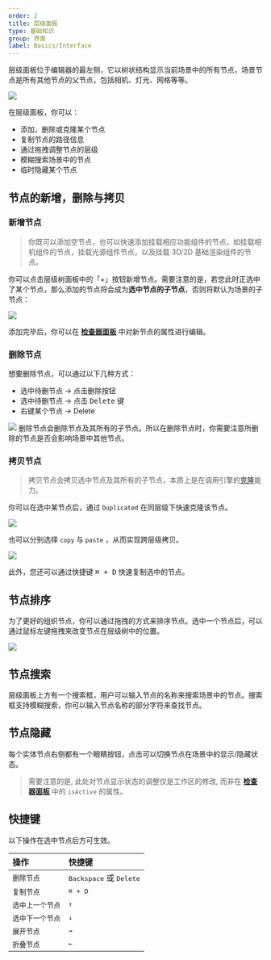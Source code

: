 ```yaml
---
order: 2
title: 层级面板
type: 基础知识
group: 界面
label: Basics/Interface
---
```


层级面板位于编辑器的最左侧，它以树状结构显示当前场景中的所有节点，场景节点是所有其他节点的父节点，包括相机、灯光、网格等等。

<Image src="https://mdn.alipayobjects.com/huamei_fvsq9p/afts/img/A*YOCVRa_kAaAAAAAAAAAAAAAADqiTAQ/original" />

在层级面板，你可以：

- 添加，删除或克隆某个节点
- 复制节点的路径信息
- 通过拖拽调整节点的层级
- 模糊搜索场景中的节点
- 临时隐藏某个节点

## 节点的新增，删除与拷贝

### 新增节点

> 你既可以添加空节点，也可以快速添加挂载相应功能组件的节点，如挂载相机组件的节点，挂载光源组件节点，以及挂载 3D/2D 基础渲染组件的节点。

你可以点击层级树面板中的「+」按钮新增节点。需要注意的是，若您此时正选中了某个节点，那么添加的节点将会成为**选中节点的子节点**，否则将默认为场景的子节点：

<Image figcaption="通过添加按钮新增节点" src="https://mdn.alipayobjects.com/huamei_yo47yq/afts/img/A*JmW8S4_cb4YAAAAAAAAAAAAADhuCAQ/original" />

添加完毕后，你可以在 **[检查器面板](/docs/interface/inspector)** 中对新节点的属性进行编辑。

### 删除节点

想要删除节点，可以通过以下几种方式：

- 选中待删节点 -> 点击删除按钮
- 选中待删节点 -> 点击 <Kbd>Delete</Kbd> 键
- 右键某个节点 -> Delete

<Image src="https://mdn.alipayobjects.com/huamei_yo47yq/afts/img/A*P7PJTrSlaHMAAAAAAAAAAAAADhuCAQ/original" />

<Callout type="warning">
删除节点会删除节点及其所有的子节点。所以在删除节点时，你需要注意所删除的节点是否会影响场景中其他节点。
</Callout>

### 拷贝节点

> 拷贝节点会拷贝选中节点及其所有的子节点，本质上是在调用引擎的[克隆](/docs/core/clone)能力。

你可以在选中某节点后，通过 `Duplicated` 在同层级下快速克隆该节点。

<Image src="https://mdn.alipayobjects.com/huamei_yo47yq/afts/img/A*ZBAsRKWVP9oAAAAAAAAAAAAADhuCAQ/original" />

也可以分别选择 `copy` 与 `paste` ，从而实现跨层级拷贝。

<Image src="https://mdn.alipayobjects.com/huamei_yo47yq/afts/img/A*9groQ7DrzM4AAAAAAAAAAAAADhuCAQ/original" />

此外，您还可以通过快捷键 <Kbd>⌘ + D</Kbd> 快速复制选中的节点。

## 节点排序

为了更好的组织节点，你可以通过拖拽的方式来排序节点。选中一个节点后，可以通过鼠标左键拖拽来改变节点在层级树中的位置。

<Image src="https://mdn.alipayobjects.com/huamei_yo47yq/afts/img/A*eQi1SZYqqCgAAAAAAAAAAAAADhuCAQ/original" />

## 节点搜索

层级面板上方有一个搜索框，用户可以输入节点的名称来搜索场景中的节点。搜索框支持模糊搜索，你可以输入节点名称的部分字符来查找节点。

## 节点隐藏

每个实体节点右侧都有一个眼睛按钮，点击可以切换节点在场景中的显示/隐藏状态。

> 需要注意的是, 此处对节点显示状态的调整仅是工作区的修改, 而非在 **[检查器面板](/docs/interface/inspector)** 中的 `isActive` 的属性。

## 快捷键

以下操作在选中节点后方可生效。

| 操作             | 快捷键                                                                                                                            |
| :--------------- | :-------------------------------------------------------------------------------------------------------------------------------- |
| `删除节点`       | <Kbd>Backspace</Kbd> 或 <Kbd>Delete</Kbd> |
| `复制节点`       | <Kbd>⌘ + D</Kbd> |
| `选中上一个节点` | <Kbd>↑</Kbd>   |
| `选中下一个节点` | <Kbd>↓</Kbd>        |
| `展开节点`       | <Kbd>→</Kbd>         |
| `折叠节点`       | <Kbd>←</Kbd>         |
